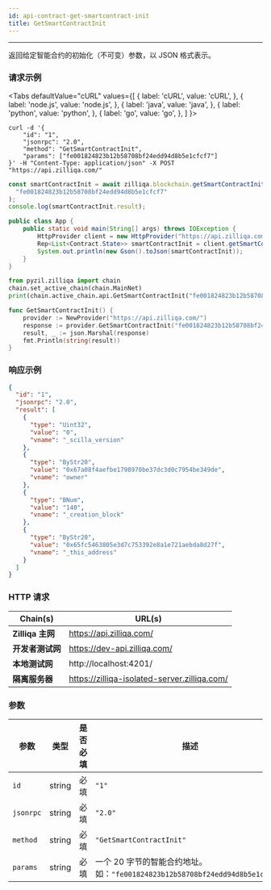 ```yaml
---
id: api-contract-get-smartcontract-init
title: GetSmartContractInit
---
```


---
返回给定智能合约的初始化（不可变）参数，以 JSON 格式表示。

### 请求示例



<Tabs
  defaultValue="cURL"
  values={[
    { label: 'cURL', value: 'cURL', },
    { label: 'node.js', value: 'node.js', },
    { label: 'java', value: 'java', },
    { label: 'python', value: 'python', },
    { label: 'go', value: 'go', },
  ]
}>

<TabItem value="cURL">

```shell
curl -d '{
    "id": "1",
    "jsonrpc": "2.0",
    "method": "GetSmartContractInit",
    "params": ["fe001824823b12b58708bf24edd94d8b5e1cfcf7"]
}' -H "Content-Type: application/json" -X POST "https://api.zilliqa.com/"
```
</TabItem>
<TabItem value="node.js">

```js
const smartContractInit = await zilliqa.blockchain.getSmartContractInit(
  "fe001824823b12b58708bf24edd94d8b5e1cfcf7"
);
console.log(smartContractInit.result);
```
</TabItem>
<TabItem value="java">

```java
public class App {
    public static void main(String[] args) throws IOException {
        HttpProvider client = new HttpProvider("https://api.zilliqa.com");
        Rep<List<Contract.State>> smartContractInit = client.getSmartContractInit("fe001824823b12b58708bf24edd94d8b5e1cfcf7");
        System.out.println(new Gson().toJson(smartContractInit));
    }
}
```
</TabItem>

<TabItem value="python">

```python
from pyzil.zilliqa import chain
chain.set_active_chain(chain.MainNet)
print(chain.active_chain.api.GetSmartContractInit("fe001824823b12b58708bf24edd94d8b5e1cfcf7"))
```
</TabItem>

<TabItem value="go">

```go
func GetSmartContractInit() {
	provider := NewProvider("https://api.zilliqa.com/")
	response := provider.GetSmartContractInit("fe001824823b12b58708bf24edd94d8b5e1cfcf7")
	result, _ := json.Marshal(response)
	fmt.Println(string(result))
}
```
</TabItem>
</Tabs>

### 响应示例

```json
{
  "id": "1",
  "jsonrpc": "2.0",
  "result": [
    {
      "type": "Uint32",
      "value": "0",
      "vname": "_scilla_version"
    },
    {
      "type": "ByStr20",
      "value": "0x67a08f4aefbe1798970be37dc3d0c7954be349de",
      "vname": "owner"
    },
    {
      "type": "BNum",
      "value": "140",
      "vname": "_creation_block"
    },
    {
      "type": "ByStr20",
      "value": "0x65fc5463805e3d7c753392e8a1e721aebda8d27f",
      "vname": "_this_address"
    }
  ]
}
```

### HTTP 请求

| Chain(s)              | URL(s)                       |
| --------------------- | ---------------------------- |
| **Zilliqa 主网**   | https://api.zilliqa.com/     |
| **开发者测试网** | https://dev-api.zilliqa.com/ |
| **本地测试网**     | http://localhost:4201/       |
| **隔离服务器**   | https://zilliqa-isolated-server.zilliqa.com/ |

### 参数

| 参数 | 类型   | 是否必填 | 描述                                                                                      |
| --------- | ------ | -------- | ------------------------------------------------------------------------------------------------ |
| `id`      | string | 必填 | `"1"`                                                                                            |
| `jsonrpc` | string | 必填 | `"2.0"`                                                                                          |
| `method`  | string | 必填 | `"GetSmartContractInit"`                                                                         |
| `params`  | string | 必填 | 一个 20 字节的智能合约地址。 <br/>如：`"fe001824823b12b58708bf24edd94d8b5e1cfcf7"` |
